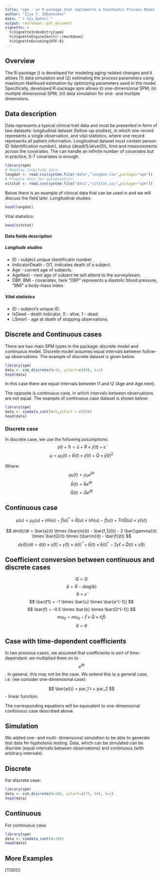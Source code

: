 ```yaml
---
title: "spm : an R-package that implements a Stochastic Process Model (SPM)"
author: "Ilya Y. Zhbannikov"
date: "`r Sys.Date()`"
output: rmarkdown::pdf_document
vignette: >
  %\VignetteIndexEntry{spm}
  %\VignetteEngine{knitr::rmarkdown}
  %\VignetteEncoding{UTF-8}
---
```


## Overview

The R-package \texttt{spm} (\url{https://github.com/izhbannikov/spm}) is developed for modeling aging-related changes and it allows (1) data simulation and (2) estimating the process parameters using maximum likelihood estimation by optimizing parameters used in the model. Specifically, developed R-package spm allows (i) one-dimensional SPM; (ii) multiple dimensional SPM; (iii) data simulation for one- and multiple dimensions.

## Data description

Data represents a typical clinical trait data and must be presented in form of two datasets: longitudinal dataset (follow-up studies), in which one record represents a single observation, and vital statistics, where one record represents all patient information. Longitudinal dataset must contain person ID (Identification number), status (dead(1)/alive(0)), time and measurements across the covariates. The \texttt{spm} can handle an infinite number of covariates but in practice, 5-7 covariates is enough.

```r
library(spm)
# Reading longitude data:
longdat <- read.csv(system.file("data","longdat.csv",package="spm"))
# Prepare data for optimization:
vitstat <- read.csv(system.file("data","vitstat.csv",package="spm"))
```

Below there is an example of clinical data that can be used in \texttt{spm} and we will discuss the field later.
Longitudinal studies:
```r
head(longdat)
```
Vital statistics:
```r
head(vitstat)
```

#### Data fields description
##### Longitude studies
* ID - subject unique identificatin number.
* IndicatorDeath - 0/1, indicates death of a subject.
* Age - current age of subjects.
* AgeNext - next age of subject he will attend to the survey/exam.
* DBP, BMI - covariates, here "DBP" represents a diastolic blood pressure, "BMI" a body-mass index.

##### Vital statistics
* ID - subject's unique ID.
* IsDead - death indicator, 0 - alive, 1 - dead.
* LSmort - age at death of stopping observations.

## Discrete and Continuous cases

There are two main SPM types in the package: discrete model and continuous model. Discrete model assumes equal intervals between follow-up observations. The example of discrete dataset is given below.

```r
library(spm)
data <- sim_discrete(N=10, ystart=c(80), k=1)
head(data)
```
In this case there are equal intervals between t1 and t2 (Age and Age.next).

The opposite is continuous case, in which intervals between observations are not equal. The example of continuous case dataset is shown below:

```r
library(spm)
data <- simdata_cont(N=5,ystart = c(50))
head(data)
```



### Discrete case
In discrete case, we use the following assumptions:
$$ \bar{y}(t+1) = \bar{u} + \bar{R} \times \bar{y}(t) + \bar{\epsilon} $$
$$ \mu = \mu_0(t) + \bar{b}(t) \times \bar{y}(t) + \bar{Q} \times \bar{y}(t)^2 $$

Where:
$$ \mu_0(t) = \mu_0 e^{\theta t} $$
$$ \bar{b}(t) = \bar{b} e^{\theta t} $$
$$ \bar{Q}(t) = \bar{Q} e^{\theta t} $$



## Continuous case

$$ \mu(u) = \mu_0(u) + (\bar{m}(u) - \bar{f}(u)^* \times \bar{Q}(u) \times (\bar{m}(u) - \bar{f}(u)) + Tr(\bar{Q}(u) \times \bar{\gamma}(u)) $$

$$ dm(t)/dt = \bar{a}(t) \times (\bar{m}(t) - \bar{f_1}(t)) - 2 \bar{\gamma}(t) \times \bar{Q}(t) \times (\bar{m}(t) - \bar{f}(t)) $$
$$ d\bar{\gamma}(t)/dt = \bar{a}(t) \times \bar{\gamma}(t) +  \bar{\gamma}(t) \times \bar{a}(t)^* + \bar{b}(t) \times \bar{b}(t)^* - 2 \bar{\gamma}{t} \times \bar{Q}(t) \times \bar{\gamma}(t) $$

## Coefficient conversion between continuous and discrete cases

$$ Q = Q $$
$$ \bar{a} = \bar{R} - diag(k) $$
$$ \bar{b} = \bar{\epsilon} $$
$$ \bar{f1} = -1 \times \bar{u} \times \bar{a^{-1}} $$
$$ \bar{f} = -0.5 \times \bar{b} \times \bar{Q^{-1}} $$
$$ mu_0 = mu_0 - \bar{f} \times \bar{Q} \times t(\bar{f}) $$
$$ \theta = \theta $$

## Case with time-dependent coefficients

In two previous cases, we assumed that coefficients is sort of time-dependant: we multiplied them on to $$e^{\theta t}$$. In general, this may not be the case. We extend this to a general case, i.e. (we consider one-dimensional case):

$$ \bar{a(t)} = par_1 t + par_2 $$ - linear function. 

The corresponding equations will be equivalent to one-dimensional continuous case described above.

## Simulation

We added one- and multi- dimensional simulation to be able to generate test data for hyphotesis testing. Data,  which can be simulated can be discrete (equal intervals between observations) and continuous (with arbitrary intervals).

## Discrete

For discrete case:

```r
library(spm)
data <- sim_discrete(N=100, ystart=c(75, 94), k=2)
head(data)
```

## Continuous

For continuous case:

```r
library(spm)
data <- simdata_cont(N=100)
head(data)
```



## More Examples

[TODO]
